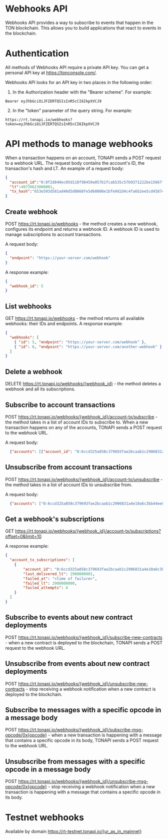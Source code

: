 
# Webhooks API

Webhooks API provides a way to subscribe to events that happen in the TON blockchain.
This allows you to build applications that react to events in the blockchain.


# Authentication
All methods of Webhooks API require a private API key.
You can get a personal API key at https://tonconsole.com/.

Webhooks API looks for an API key in two places in the following order:
1. In the Authorization header with the "Bearer scheme".
For example:
```
Bearer eyJhbGciOiJFZERTQSIsInR5cCI6IkpXVCJ9
```
2. In the "token" parameter of the query string.
For example:
```
https://rt.tonapi.io/webhooks?token=eyJhbGciOiJFZERTQSIsInR5cCI6IkpXVCJ9
```

# API methods to manage webhooks

When a transaction happens on an account, TONAPI sends a POST request to a webhook URL.
The request body contains the account's ID, the transaction's hash and LT.
An example of a request body:
```json
{
  "account_id":"0:8f2d840ec05d118f98459a057b1fcab535c57b9371222be15667fee932ceaf53",
  "lt":49739623000001,
  "tx_hash":"653e593d581ad40d5d0868fe5d60008e1bfe9d2d4c4fa6b2ee5cd458741d7b59"
}
```


## Create webhook

POST https://rt.tonapi.io/webhooks - the method creates a new webhook, configures its endpoint and returns a webhook ID.
A webhook ID is used to manage subscriptions to account transactions.

A request body:
```json
{
  "endpoint": "https://your-server.com/webhook"
}
```
A response example:
```json
{
  "webhook_id": 5
}
```

## List webhooks

GET https://rt.tonapi.io/webhooks - the method returns all available webhooks: their IDs and endpoints.
A response example:
```json
{
  "webhooks": [
    { "id": 5, "endpoint": "https://your-server.com/webhook" },
    { "id": 6, "endpoint": "https://your-server.com/another-webhook" }
  ]
}
```

## Delete a webhook
DELETE https://rt.tonapi.io/webhooks/{webhook_id} - the method deletes a webhook and all its subscriptions.

## Subscribe to account transactions

POST https://rt.tonapi.io/webhooks/{webhook_id}/account-tx/subscribe - the method takes in a list of account IDs to subscribe to. When a new transaction happens on any of the accounts,
TONAPI sends a POST request to the webhook URL.

A request body:
```json
  {"accounts": [{"account_id": "0:6ccd325a858c379693fae2bcaab1c2906831a4e10a6c3bb44ee8b615bca1d220"}]}
```

## Unsubscribe from account transactions
POST https://rt.tonapi.io/webhooks/{webhook_id}/account-tx/unsubscribe - the method takes in a list of account IDs to unsubscribe from.

A request body:
```json
  {"accounts": ["0:6ccd325a858c379693fae2bcaab1c2906831a4e10a6c3bb44ee8b615bca1d220"]}
```

## Get a webhook's subscriptions
GET https://rt.tonapi.io/webhooks/{webhook_id}/account-tx/subscriptions?offset=0&limit=10

A response example:
```json
{
  "account_tx_subscriptions": [
    {
        "account_id": "0:6ccd325a858c379693fae2bcaab1c2906831a4e10a6c3bb44ee8b615bca1d220",
        "last_delivered_lt": 2900000001,
        "failed_at": "<time of failure>",
        "failed_lt": 2900000000,
        "failed_attempts": 4
    }
  ]
}
```

## Subscribe to events about new contract deployments

POST https://rt.tonapi.io/webhooks/{webhook_id}/subscribe-new-contracts - when a new contract is deployed to the blockchain,
TONAPI sends a POST request to the webhook URL.

## Unsubscribe from events about new contract deployments

POST https://rt.tonapi.io/webhooks/{webhook_id}/unsubscribe-new-contracts - stop receiving a webhook notification when a new contract is deployed to the blockchain.

## Subscribe to messages with a specific opcode in a message body

POST https://rt.tonapi.io/webhooks/{webhook_id}/subscribe-msg-opcode/0x{opcode} - when a new transaction is happening with a message that contains a specific opcode in its body,
TONAPI sends a POST request to the webhook URL.

## Unsubscribe from messages with a specific opcode in a message body

POST https://rt.tonapi.io/webhooks/{webhook_id}/unsubscribe-msg-opcode/0x{opcode} - stop receiving a webhook notification when a new transaction is happening with a message that contains a specific opcode in its body.


# Testnet webhooks

Available by domain https://rt-testnet.tonapi.io/{ur_as_in_mainnet}
